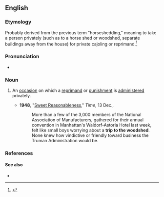 ==English==

===Etymology===
Probably derived from the previous term "horseshedding," meaning to take a person privately (such as to a horse shed or woodshed, separate buildings away from the house) for private cajoling or reprimand.<ref name="SafireWoodshed">{{cite news |last1=Safire |first1=William |authorlink1=[[w|William Safire]] |title=''On Language'' By William Safire: Woodshed Blues |url=https://www.nytimes.com/1981/12/13/magazine/on-language-by-william-safire-woodshed-blues-kimble-mead.html |accessdate=8 November 2020 |work=[[w|The New York Times]] |date=December 13, 1981 |page=16}}</ref>

===Pronunciation===
* {{audio|en|En-au-trip to the woodshed.ogg|Audio (AU)}}

===Noun===
{{en-noun|trips to the woodshed}}

# {{lb|en|chiefly|US|idiomatic}} An [[occasion]] on which a [[reprimand]] or [[punishment]] is [[administer]]ed privately.
#* '''1948''', "[https://web.archive.org/web/20090519201337/http://www.time.com/time/magazine/article/0,9171,799499,00.html Sweet Reasonableness]," ''Time'', 13 Dec.,
#*: More than a few of the 3,000 members of the National Association of Manufacturers, gathered for their annual convention in Manhattan's Waldorf-Astoria Hotel last week, felt like small boys worrying about a '''trip to the woodshed'''. None knew how vindictive or friendly toward business the Truman Administration would be.

===References===
<references/>

====See also====
* {{l|en|call on the carpet}}